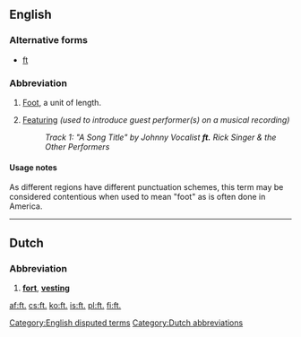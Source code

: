{{also|ft|Ft|Ft.|FT}}
==English==

===Alternative forms===
* [[ft]]

===Abbreviation===
{{rfc-header|Abbreviation}}
{{head|en|abbreviation}}

# {{context|US|lang=en}} [[foot|Foot]], a unit of length.
# [[featuring|Featuring]] ''(used to introduce guest performer(s) on a musical recording)''
#: ''Track 1: "A Song Title" by Johnny Vocalist '''ft.''' Rick Singer & the Other Performers''

====Usage notes====
As different regions have different punctuation schemes, this term may be considered contentious when used to mean "foot" as is often done in America.

[[Category:English disputed terms]]

----

==Dutch==

===Abbreviation===
{{rfc-header|Abbreviation}}
{{head|nl|abbreviation}}
# '''[[fort#Dutch|fort]]''', '''[[vesting#Dutch|vesting]]'''

[[Category:Dutch abbreviations]]

[[af:ft.]]
[[cs:ft.]]
[[ko:ft.]]
[[is:ft.]]
[[pl:ft.]]
[[fi:ft.]]